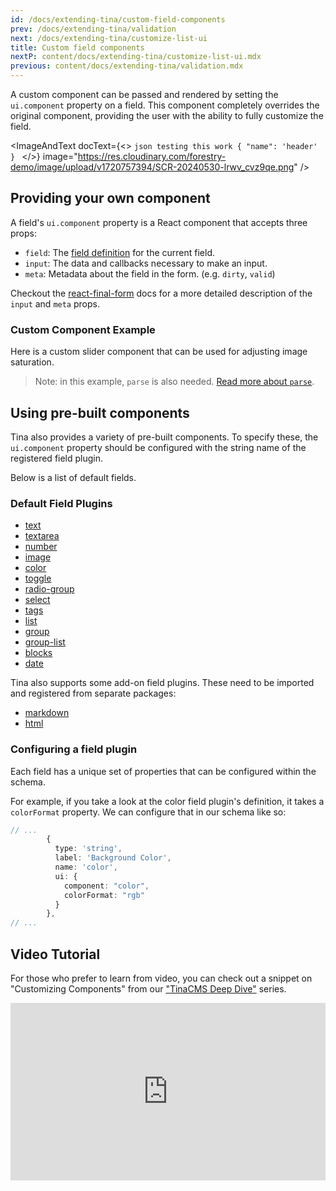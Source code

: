```yaml
---
id: /docs/extending-tina/custom-field-components
prev: /docs/extending-tina/validation
next: /docs/extending-tina/customize-list-ui
title: Custom field components
nextP: content/docs/extending-tina/customize-list-ui.mdx
previous: content/docs/extending-tina/validation.mdx
---
```


A custom component can be passed and rendered by setting the `ui.component` property on a field. This component completely overrides the original component, providing the user with the ability to fully customize the field.

<ImageAndText
  docText={<>
    ```json
    testing this work
    {
    "name": 'header'
    }
    ```
  </>}
  image="https://res.cloudinary.com/forestry-demo/image/upload/v1720757394/SCR-20240530-lrwv_cvz9qe.png"
/>

## Providing your own component

A field's `ui.component` property is a React component that accepts three props:

* `field`: The [field definition](https://tinacms.org/docs/reference/toolkit/fields) for the current field.
* `input`: The data and callbacks necessary to make an input.
* `meta`: Metadata about the field in the form. (e.g. `dirty`, `valid`)

Checkout the [react-final-form](https://github.com/final-form/react-final-form#fieldrenderprops) docs for a more detailed description of the `input` and `meta` props.

### Custom Component Example

Here is a custom slider component that can be used for adjusting image saturation.

> Note: in this example, `parse` is also needed. [Read more about `parse`](/docs/extending-tina/format-and-parse/).

## Using pre-built components

Tina also provides a variety of pre-built components. To specify these, the `ui.component` property should be configured with the string name of the registered field plugin.

Below is a list of default fields.

### Default Field Plugins

* [text](/docs/reference/toolkit/fields/text/)
* [textarea](/docs/reference/toolkit/fields/textarea/)
* [number](/docs/reference/toolkit/fields/number/)
* [image](/docs/reference/toolkit/fields/image/)
* [color](/docs/reference/toolkit/fields/color/)
* [toggle](/docs/reference/toolkit/fields/toggle/)
* [radio-group](/docs/reference/toolkit/fields/radio-group/)
* [select](/docs/reference/toolkit/fields/select/)
* [tags](/docs/reference/toolkit/fields/tags/)
* [list](/docs/reference/toolkit/fields/list/)
* [group](/docs/reference/toolkit/fields/group/)
* [group-list](/docs/reference/toolkit/fields/group-list/)
* [blocks](/docs/reference/toolkit/fields/blocks/)
* [date](/docs/reference/toolkit/fields/date/)

Tina also supports some add-on field plugins. These need to be imported and registered from separate packages:

* [markdown](/docs/reference/toolkit/fields/markdown/)
* [html](/docs/reference/toolkit/fields/html/)

### Configuring a field plugin

Each field has a unique set of properties that can be configured within the schema.

For example, if you take a look at the color field plugin's definition, it takes a `colorFormat` property. We can configure that in our schema like so:

```ts
// ...
        {
          type: 'string',
          label: 'Background Color',
          name: 'color',
          ui: {
            component: "color",
            colorFormat: "rgb"
          }
        },
// ...
```

## Video Tutorial

For those who prefer to learn from video, you can check out a snippet on "Customizing Components" from our ["TinaCMS Deep Dive"](https://www.youtube.com/watch?v=PcgnJDILv4w\&list=PLPar4H9PHKVqoCwZy79PHr8-W_vA3lAOB\&pp=iAQB) series.

<Youtube embedSrc="https://www.youtube.com/embed/amSRwAbgMR0?start=744" />

<div style="position:relative;padding-top:56.25%;">
  <iframe width="560" frameborder="0" allowfullscreen style="position:absolute;top:0;left:0;width:100%;height:100%;" src="https://www.youtube.com/embed/amSRwAbgMR0?start=744" title="TinaCMS Deep Dive (Customizing Components)" allow="accelerometer; autoplay; clipboard-write; encrypted-media; gyroscope; picture-in-picture; web-share" />
</div>
